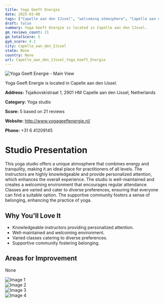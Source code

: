 ```yaml
---
title: Yoga Geeft Energie
date: 2025-03-08
tags: ["Capelle aan den IJssel", "welcoming atmosphere", "Capelle aan den IJssel"]  
draft: false
summary: Yoga Geeft Energie is located in Capelle aan den IJssel.
gm_reviews_count: 21
gm_totalScore: 5
gym_score: 4.1
city: Capelle_aan_den_IJssel
state: None
country: None
url: Capelle_aan_den_IJssel_Yoga_Geeft_Energie
---
```


<div className="aspect-[16/9] relative my-8">
  <img 
    src="https://lh5.googleusercontent.com/p/AF1QipMNWz-L72N12xtH5NN1xEfjdWmvMAyrPEXoOck=w1920-h1080-k-no"
    alt="Yoga Geeft Energie - Main View"
    className="object-cover absolute inset-0 w-full h-full rounded-lg"
  />
</div>

Yoga Geeft Energie is located in Capelle aan den IJssel.

**Address:** Tsjaikovskistraat 1, 2901 HM Capelle aan den IJssel, Netherlands

**Category:** Yoga studio

**Score:** 5 based on 21 reviews

**Website:** http://www.yogageeftenergie.nl/

**Phone:** +31 6 41209145

# Studio Presentation

This yoga studio offers a unique atmosphere that combines energy and tranquility, making it an ideal place for practitioners of all levels. The instructors are highly knowledgeable and provide personalized attention, which enhances the overall experience. The studio is well-maintained and creates a welcoming environment that encourages regular attendance. Classes are varied and cater to diverse preferences, ensuring that everyone can find a suitable option. The supportive community fosters a sense of belonging, enhancing the practice of yoga.

## Why You'll Love It

- Knowledgeable instructors providing personalized attention.
- Well-maintained and welcoming environment.
- Varied classes catering to diverse preferences.
- Supportive community fostering belonging.

## Areas for Improvement

None

<div className="grid grid-cols-1 xl:grid-cols-2 gap-4 my-8">
<div className="aspect-[4/3] relative"><img src="https://lh5.googleusercontent.com/p/AF1QipNSOc1LnQ_hZIupru9YhEu1FNUbro3AkyroMn0=w1920-h1080-k-no" alt="Image 1" className="object-cover absolute inset-0 w-full h-full rounded-lg" /></div>
<div className="aspect-[4/3] relative"><img src="https://lh5.googleusercontent.com/p/AF1QipPBSFLI5BSQyTc4cMkXR4qGYbkIHAPfNMmpa9k=w1920-h1080-k-no" alt="Image 2" className="object-cover absolute inset-0 w-full h-full rounded-lg" /></div>
<div className="aspect-[4/3] relative"><img src="https://lh5.googleusercontent.com/p/AF1QipNg7bkfXoU6r67kaT-MByoPY5ou91qvJUrxvqU=w1920-h1080-k-no" alt="Image 3" className="object-cover absolute inset-0 w-full h-full rounded-lg" /></div>
<div className="aspect-[4/3] relative"><img src="https://lh5.googleusercontent.com/p/AF1QipMon2u74QzYqfHdG7jwWIn0l5SyTeIhJnn0Rz0=w1920-h1080-k-no" alt="Image 4" className="object-cover absolute inset-0 w-full h-full rounded-lg" /></div>
</div>